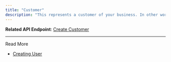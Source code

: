 ```yaml
---
title: "Customer"
description: "This represents a customer of your business. In other words, this represents the individual or entity making payments or initiating transactions through Tazapay's payment platform. The buyer provides payment details for payment authorization and fund transfers."
---
```


**Related API Endpoint**: [Create Customer](https://docs.tazapay.com/reference/create-user-api)

***

Read More

* [Creating User](https://docs.tazapay.com/reference/create-user-api)
